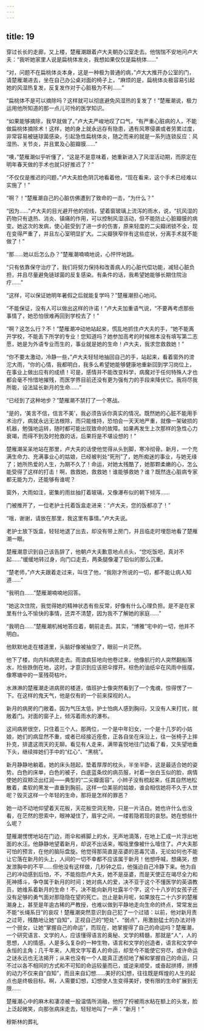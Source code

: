 ```yaml
---
---
---
```

title: 19
---



穿过长长的走廊，又上楼，楚雁潮跟着卢大夫朝办公室走去。他惴惴不安地问卢大夫：“我听她家里人说是扁桃体发炎，我想如果仅仅是扁桃体……”

“对，问题不在扁桃体炎本身，这是一种极为普通的病，”卢大大推开办公室的门，请楚雁潮进去，坐在自己办公桌对面的椅子上，“麻烦的是，扁桃体炎极容易引起她的风湿热复发，反复发作对于心脏极为不利……”

“扁桃体不是可以摘除吗？这样就可以彻底避免风湿热的复发了！”楚雁潮说，极力运用他所知道的那一点儿可怜的医学知识。

“如果能够摘除，我早就做了。”卢大夫严峻地叹了口气，“有严重心脏病的人，不能做扁桃体摘除术！这样，她的身上就永远存有隐患，遇有风寒侵袭或者劳累过度，非常容易被链球菌感染，引起急性扁桃体炎，随之而来的就是一系列连锁反应：风湿热、关节炎，并且累及心脏瓣膜……”

“噢，”楚雁潮似乎听懂了，“这是不是意味着，她重新进入了风湿活动期，而原定在明年春天做的手术也就只好推迟了？”

“不仅仅是推迟的问题，”卢大夫脸色阴沉地看着他，“现在看来，这个手术已经难以实施了！”

“啊？！”楚雁潮自己的心脏仿佛遭到了致命的一击，“为什么？”

“因为……”卢大夫的目光避开他的视线，望着窗玻璃上流泻的雨水，说，“抗风湿的药物只有退热、消炎、镇痛的作用，可以控制风湿活动，但不能防止心脏瓣膜的病变。她这次的发病，使心脏受到了进一步的伤害，原来轻度的二尖瓣闭锁不全，现在变得严重了，并且左心室明显扩大。二尖瓣狭窄伴有这些症状，分离手术就不能做了！”

“那……她以后怎么办？”楚雁潮喃喃地说，心怦怦地跳。

“只有依靠保守治疗了，我们将努力保持和改善病人的心脏代偿功能，减轻心脏负担，并且尽量避免链球菌的反复感染。有条件的话，我希望她能够长期住院治疗……”

“这样，可以保证她明年暑假之后就能复学吗？”楚雁潮担心地问。

“不能保证，没有人可以做出这样的许诺！”卢大夫加重语气说，“不要再考虑那些事情了，她恐怕很难再回到学校去了！”

“啊？这怎么行？不！”楚雁潮冲动地站起来，慌乱地抓住卢大夫的手，“她不能离开学校，不能丢下所学的专业！您知道吗？她参加高考的时候根本没有填写第二志愿，她是为外语专业而生的，事业就是她的生命！卢大夫，我求您救救她！”

“你不要太激动，冷静一些，”卢大夫轻轻地抽回自己的手，站起来，看着窗外的滂沱大雨，“你的心情，我都明白，我多么希望她能够健康地重新回到学习岗位上，在事业上做出应有的成绩！可是，感情并不能改变科学，病魔对于任何特殊人才也都会毫不怜惜地摧残，而医学界目前还没有更为强有力的手段来降伏它。我将尽我所能，设法延长新月的生命……”

“已经到了这种地步？”楚雁潮不禁打了一个寒战。

“是的，‘美言不信，信言不美’，我必须告诉你真实的情况。既然她的心脏不能用手术治疗，病就永远无法根除，而只能维持，恐怕会一天天地严重，就像一架破损的机器，勉强地运转，随时都可能出现致命的故障。如果再发生上次那样的急性心力衰竭，而得不到及时抢救的话，后果将是不堪设想的！”

楚雁潮呆呆地站在那里，卢大夫的话使他觉得从头到脚，寒冷彻骨。新月，一个充满生命力、充满事业心的姑娘，已经被判处“死刑”了，她所痴迷的事业，与她无缘了；她所热爱的人生，为期不久了！命运，对她太残酷了，她那颗柔嫩的心，怎么能受得了这样的打击！啊，救救她，救救她！谁能够救她？谁？既然连心脏病专家都无能为力，还能够有谁呢？

窗外，大雨如注，密集的雨丝抽打着玻璃，又像瀑布似的朝下倾泻……

门被推开了，一位老护士托着饭盒走进来：“卢大夫，您的饭都凉了！”

“哦，谢谢，请放在那里，我这里有事情。”卢大夫说。

老护士放下饭盒，轻轻地退了出去，却没有带上房门，并且临走时埋怨地看了楚雁潮一眼。

楚雁潮意识到自己该告辞了，他朝卢大夫歉意地点点头，“您吃饭吧，真对不起……”缓缓地转过身，向门口走去，两条腿像灌了铅似的那么沉重。

“楚老师，”卢大夫跟着走过来，叫住了他，“我刚才所说的一切，都不能让病人知道……”

“我明白……”楚雁潮喃喃地回答。

“她这次住院，我觉得她的精神状态有些反常，好像有什么心理负担。是不是在家里有什么不愉快的事情，还弄不清楚，因为我不了解她的家庭……”

“我明白……”楚雁潮机械地答应着，朝前走去。其实，“博雅”宅中的一切，他并不明白。

他默默地走在楼道里，头脑好像被抽空了，眼前一片茫然。

他下了楼，向内科病房走去。雨浪疯狂地向他卷过来，他像航行的人突然翻船落水，险些跌倒在地，这时，才意识到应该把伞撑开。棕色的油纸伞在风雨中摇摆，像寒塘中的一茎残荷枯叶。

水淋淋的楚雁潮走进病房的楼道，值班护士像突然看到了一个鬼魂，惊得愣了一下。在这样的鬼天气，他是仅有的一个前来探视的人。

新月的病房的门敞着。因为气压太低，护士怕病人感到胸闷，又没有人来打扰，就敞着门。对面的窗子上，倾泻着雨水的瀑布。

这间病房很空，只住着三个人。那两位，一个是中年妇女，一个是十几岁的小姑娘，她们的病显然不重，或者已经接近痊愈，正各自坐在床沿上，往一张椅子上摔扑克，排遣这雨天的无聊。看见有人走来，满带喜悦地往门边看了看，又失望地垂下头，继续摔她们手中的“红心”、“黑桃”。

新月静静地躺着。她的床头翘起，垫着厚厚的枕头，半坐半卧，这是最适合她的姿势。白色的床单，白色的被子，白底蓝条纹的病员服，衬着一张白玉似的脸，病情使她的双颊泛出红润——典型的“二尖瓣面容”。小辫子没有梳起来，任其自然地松散着，柔软的黑发一直垂到胸前。这样一位美丽的姑娘，谁会相信她将不久于人世呢？毁灭这样一个年轻的生命，那将是怎样的罪恶？

她一动不动地仰望着天花板，天花板空洞无物，只是一片洁白。她也许什么也没看，在茫然的思索中，眼神凝住了，眉宇之间，一缕若隐若现的哀愁。她在想些什么呢？

楚雁潮愣愣地站在门边，雨伞和裤脚上的水，无声地滴落，在地上汇成一片浮出地面的水汪。他静静地望着新月，却说不出话来，喉咙里像被什么噎住了。卢大夫那可怕的预言，在他的脑际盘旋。他觉得那简直是巫婆的恶毒咒语，无论如何也不能让它落在新月的头上，人间的一切不幸都不应该属于新月！他想呼喊，想痛哭，想发泄胸中的不平……但他没有这样做，几秒钟之后，他强迫自己冷静下来。他为自己的冲动感到后怕，不，不能抱怨卢大夫，她不是巫婆，而是天使正在竭尽全力和死神搏斗，争夺属于新月的时间；她对病人的爱，决不亚于这个不懂医学的英语教员，她维系着新月的生命！不，决不能向新月吐露半个字，这个十八岁的女孩子还没有足够的勇气面对那隐隐在望的死亡。岂止是新月呢，如果放在二十六岁的楚雁潮身上，甚至是年逾古稀的严教授，也难以做到平静地走向生命的终点，常常发出不能“长绳系日”的哀叹！楚雁潮突然意识到自己犯了一个过错：以前，他对新月责之过苛，残酷地让她“自知”，正视自己的“短处”、“弱点”，用激励猛士的办法对待一个弱女，让她“掌握自己的命运”，而现在，她掌握得了自己的命运吗？楚雁潮，一个研究语言、文学的人，应该懂得语言的奥秘、文学的精髓，那就是“人”，人的思想，人的情感。人是多么复杂的一种生物，语言和文学的创造者，语言和文学中永恒的主角；几千年来，人用文字写着人的命运，却至今不能使它穷尽，或许命运之谜永远也无法揭开；从来也没有一个人能真正透彻地了解和掌握自己的命运，只不过以各不相同的方式和不可知的命运较量而已，或逆来顺受，或奋起拼搏，拼搏的动力不仅来自“自知”，而且来自幻想……美好的幻想，往往既是辉煌的人生的起点也是终极目标。啊，人需要幻想，幻想使人生变得美好，使有限的生命扩展到无限……

楚雁潮心中的麻木和凄凉被一股温情所消融，他捋了捋被雨水粘在额上的头发，脸上泛起微笑，向那张病床走去，轻轻地叫了一声：“新月！”

穆斯林的葬礼